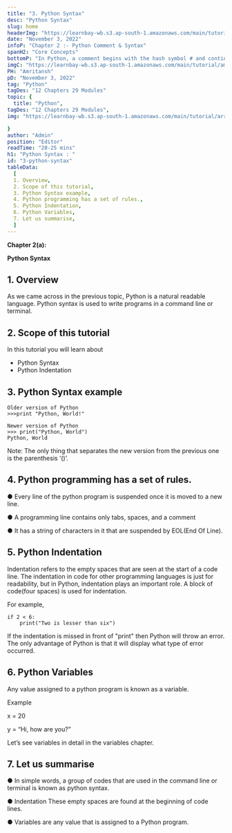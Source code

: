 ```yaml
---
title: "3. Python Syntax"
desc: "Python Syntax"
slug: home
headerImg: "https://learnbay-wb.s3.ap-south-1.amazonaws.com/main/tutorial/Python+Header.png"
date: "November 3, 2022"
infoP: "Chapter 2 :- Python Comment & Syntax"
spanH2: "Core Concepts"
bottomP: "In Python, a comment begins with the hash symbol # and continues until the end of the actual line. Python code is sometimes explained using comments. Code can be made more understandable by using comments."
imgC: "https://learnbay-wb.s3.ap-south-1.amazonaws.com/main/tutorial/amritansh.png"
PH: "Amritansh"
pD: "November 3, 2022"
tag: "Python"
tagDes: "12 Chapters 29 Modules"
topic: {
  title: "Python",
tagDes: "12 Chapters 29 Modules",
img: "https://learnbay-wb.s3.ap-south-1.amazonaws.com/main/tutorial/arrow.png"

}
author: "Admin"
position: "Editor"
readTime: "20-25 mins"
h1: "Python Syntax : "
id: "3-python-syntax"
tableData:
  [
  1. Overview, 
  2. Scope of this tutorial,  
  3. Python Syntax example,  
  4. Python programming has a set of rules.,  
  5. Python Indentation,
  6. Python Variables,
  7. Let us summarise,
  ]
---
```


**Chapter 2(a):**

**Python Syntax**

 


## 1. Overview

As we came across in the previous topic, Python is a natural readable language. Python syntax is used to write programs in a command line or terminal.


## 2. Scope of this tutorial

In this tutorial you will learn about



* Python Syntax
* Python Indentation


## 3. Python Syntax example


```
Older version of Python
>>>print "Python, World!"
 
Newer version of Python
>>> print("Python, World")
Python, World
```


 

Note: The only thing that separates the new version from the previous one is the parenthesis ‘()’.

 


## 4. Python programming has a set of rules.


●      Every line of the python program is suspended once it is moved to a new line.


●      A programming line contains only tabs, spaces, and a comment


●      It has a string of characters in it that are suspended by EOL(End Of Line).

 


## 5. Python Indentation

Indentation refers to the empty spaces that are seen at the start of a code line. The indentation in code for other programming languages is just for readability, but in Python, indentation plays an important role. A block of code(four spaces) is used for indentation.

 

For example,


```
if 2 < 6:
 	print("Two is lesser than six")
```


 

If the indentation is missed in front of "print" then Python will throw an error. The only advantage of Python is that it will display what type of error occurred.

 


## 6. Python Variables

Any value assigned to a python program is known as a variable.

 

Example

x = 20

y = “Hi, how are you?”

 

Let’s see variables in detail in the variables chapter.

 


## 7. Let us summarise


●      In simple words, a group of codes that are used in the command line or terminal is known as python syntax.


●      Indentation These empty spaces are found at the beginning of code lines.


●      Variables are any value that is assigned to a Python program.